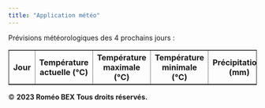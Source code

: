 ```yaml
---
title: "Application météo"
---
```


Prévisions météorologiques des 4 prochains jours : 



```{=html}
<!DOCTYPE html>
<html>
<head>
    <title>Prévisions de température et précipitations</title>
</head>
<body>
    <table border="1">
        <tr>
            <th><strong>Jour</strong></th>
            <th><strong>Température actuelle (°C)</strong></th>
            <th><strong>Température maximale (°C)</strong></th>
            <th><strong>Température minimale (°C)</strong></th>
            <th><strong>Précipitations (mm)</strong></th> <!-- Nouvelle colonne pour les précipitations -->
        </tr>
        <!-- Les données seront remplies ici par JavaScript -->
    </table>

    <footer>
        <p>&copy; <strong>2023 Roméo BEX Tous droits réservés.</strong></p>
    </footer>

    <script>
        // Fonction pour obtenir le nom du jour de la semaine en fonction de la date
        function getDayName(day) {
            const days = ["Dimanche", "Lundi", "Mardi", "Mercredi", "Jeudi", "Vendredi", "Samedi"];
            return days[day];
        }

        // Fonction pour faire une requête à l'API de température actuelle
        function fetchCurrentTemperature() {
            const currentTempApiUrl = "https://api.open-meteo.com/v1/meteofrance?latitude=43.6109&longitude=3.8763&hourly=temperature_2m";

            fetch(currentTempApiUrl)
                .then(response => response.json())
                .then(data => {
                    const temperatureData = data.hourly.temperature_2m;

                    // Sélectionner le tableau HTML
                    const table = document.querySelector("table");

                    // Obtenir le jour actuel
                    const currentDate = new Date();
                    const currentDay = currentDate.getDay();

                    // Boucler à travers les données et les ajouter au tableau
                    for (let i = 0; i < 4; i++) { // Affiche uniquement les 4 prochains jours
                        const row = table.insertRow(-1);
                        const dayCell = row.insertCell(0);
                        const tempCell = row.insertCell(1);

                        // Calculer le jour de la semaine en fonction du jour actuel
                        const dayIndex = (currentDay + i) % 7;
                        const dayName = getDayName(dayIndex);

                        dayCell.innerHTML = dayName;
                        tempCell.innerHTML = `${temperatureData[i]}°C`;
                    }
                })
                .catch(error => console.error("Erreur lors de la récupération des données de température actuelle : " + error));
        }

        // Fonction pour faire une requête à l'API de température maximale et minimale et précipitations
        function fetchMaxMinTemperatureAndPrecipitations() {
            const maxMinTempApiUrl = "https://api.open-meteo.com/v1/meteofrance?latitude=43.6109&longitude=3.8763&daily=temperature_2m_max,temperature_2m_min&hourly=precipitation&timezone=Europe%2FBerlin";

           fetch(maxMinTempApiUrl)
        .then(response => response.json())
        .then(data => {
            // Récupérer les données de température maximale et minimale pour les 4 prochains jours
            const maxTempData = data.daily.temperature_2m_max.slice(0, 4);
            const minTempData = data.daily.temperature_2m_min.slice(0, 4);

            // Récupérer les données de précipitations pour les 4 prochains jours
            const precipitationData = data.hourly.precipitation.slice(0, 4);

            // Sélectionner le tableau HTML
            const table = document.querySelector("table");

            // Boucler à travers les données et les ajouter au tableau
            for (let i = 0; i < 4; i++) { // Affiche uniquement les 4 prochains jours
                const row = table.rows[i + 1]; // Commence à la deuxième ligne
                const maxTempCell = row.insertCell(2);
                const minTempCell = row.insertCell(3);
                const precipitationCell = row.insertCell(4); // Nouvelle colonne pour les précipitations

                maxTempCell.innerHTML = `${maxTempData[i]}°C`;
                minTempCell.innerHTML = `${minTempData[i]}°C`;
                
                // Afficher les données de précipitations
                precipitationCell.innerHTML = `${precipitationData[i]} mm`;
            }
        })
        .catch(error => console.error("Erreur lors de la récupération des données de température maximale, minimale et précipitations : " + error));
}

        // Appeler la fonction pour récupérer les données de température et précipitations
        fetchCurrentTemperature();
        fetchMaxMinTemperatureAndPrecipitations();
    </script>
</body>
</html>

``` 